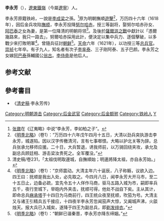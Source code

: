 '''李永芳'''（{{bd|16世纪|?|1634年|catIdx=L}}），[[遼東|遼東]][[铁岭卫|鐵嶺]]（今屬[[遼寧|遼寧]]）人。

李永芳原籍铁岭，一說是[[李成梁|李成梁]]之孫。<ref>[[张鼐|张鼐]]在《辽夷略》中说“李永芳，李如柏之子”。</ref>原为明朝撫順[[游擊_(官名)|遊擊]]<ref>《[[明季北略|明季北略]]》（卷1）：“万历四十六年戊午四月十五日，大清以劲兵突执游击李永芳，城遂陷。因以汉字传檄清河，言有七事啣恨。大略以护北关等为辞。总兵张承允移师应援。二十日，大兵暂退，诱我师前，以万骑回绕夹攻，承允及副总兵顾廷相、游击梁汝贵死之。全军覆没。”</ref>，万历四十六年（1618年），因后金兵攻陷[[撫顺|撫顺]]，李永芳投降[[努尔哈赤|努尔哈赤]]，授三等副将，娶努尔哈赤孙女、[[阿巴泰|阿巴泰]]之女為妻，是第一位降清的明朝将领<ref>清史稿/卷231，「太祖伐明取邊城，自撫順始；明邊將降太祖，亦自永芳始。」</ref>。及後於[[薩爾滸之戰|薩爾滸之戰]]中獻計以「憑爾幾路來，我只一路去」，努爾哈赤採用此計，便決定以集中兵力、逐個擊破，以多戰少來打敗明軍<ref>《[[明季北略|明季北略]]》（卷1）：“京师震动。大清主年六十诞辰，八子称觞，议欲入边。四王曰：抚顺是我出入处，必先取之。今四月八日，闻李永芳大开马市，至二十五日止，边备必疏，宜先令五十人佯作马商，驱马五路入城为市，嗣即率兵五千，夜行至城下，举砲内外夹击，抚顺可得，他处不战自下矣。主从其计，即命总兵[[麻承塔|麻承塔]]于十四日为马商前行，四王统众夜至抚顺，吹笳为号。大清主又与诸王引精兵五千接应，十四夜半李永芳忽闻笳声大惊，又阖城声沸，火燄烛天。报大兵已入城矣，遂降于四王为副总兵，即[[剃髮易服|剃发绯衣]]。”</ref>。曾隨兵征討[[朝鲜|朝鲜]]<ref>《[[明季北略|明季北略]]》（卷1）：“朝鲜已谐秦晋，李永芳亦降东缔姻。”</ref>。[[天命_(年号)|天命]]六年（1621年），以功授三等[[总兵官|总兵官]]。[[崇祯|崇祯]]七年卒。有子九人，知名者有次子[[李率泰|李率泰]]、三子刚阿泰、五子巴颜。李永芳之女嫁[[阿巴泰|阿巴泰]]孫輔國公[[翁古|翁古]]。[[李侍堯|李侍堯]]是他后人。

==参考文献==
{{reflist|2}}

==參考書目==
{{wikisource|清史稿/卷231}}
{{wikisource|明季北略/卷01}}
* 《[[清史稿|清史稿]]·李永芳传》

{{清朝官员小作品}}
{{DEFAULTSORT:L李}}
[[Category:明朝游击|Category:明朝游击]]
[[Category:后金武官|Category:后金武官]]
[[Category:后金额驸|Category:后金额驸]]
[[Category:铁岭人|Category:铁岭人]]
[[Category:李姓|Y]]